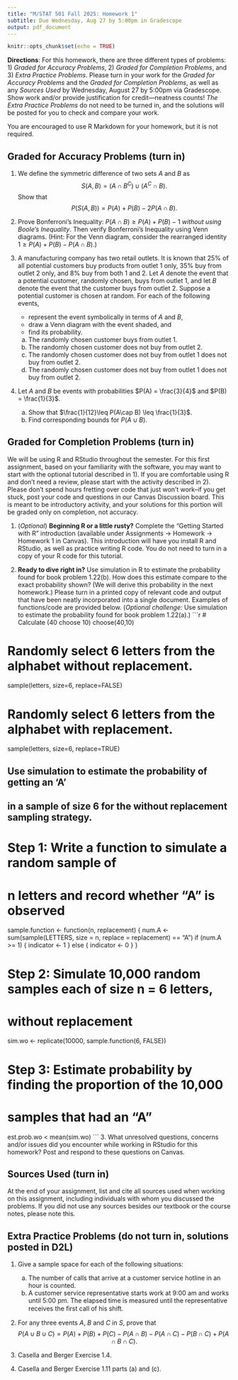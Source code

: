 ```yaml
---
title: "M/STAT 501 Fall 2025: Homework 1"
subtitle: Due Wednesday, Aug 27 by 5:00pm in Gradescope
output: pdf_document
---
```


<!-- Material covered: Sections 1.1-1.2.2 -->

```r
knitr::opts_chunk$set(echo = TRUE)
```

**Directions**: For this homework, there are three different types of problems: 1) _Graded for Accuracy Problems_, 2) _Graded for Completion Problems_, and 3) _Extra Practice Problems_. Please turn in your work for the _Graded for Accuracy Problems_ and the _Graded for Completion Problems_, as well as any _Sources Used_ by Wednesday, August 27 by 5:00pm via Gradescope. Show work and/or provide justification for credit---neatness counts! _The Extra Practice Problems_ do not need to be turned in, and the solutions will be posted for you to check and compare your work.

You are encouraged to use R Markdown for your homework, but it is not required.

## Graded for Accuracy Problems (turn in)

1. We define the symmetric difference of two sets $A$ and $B$ as 
$$
S(A,B) = (A \cap B^C) \cup (A^C \cap B).
$$
Show that 
$$
P(S(A,B)) = P(A) + P(B) - 2P(A\cap B).
$$

2. Prove Bonferroni’s Inequality: $P(A\cap B) \geq P(A) + P(B) - 1$ _without using Boole's Inequality_. Then verify Bonferroni's Inequality using Venn diagrams. (Hint: For the Venn diagram, consider the rearranged identity $1 \geq P(A) + P(B) - P(A\cap B)$.)

3. A manufacturing company has two retail outlets. It is known that 25\% of all potential customers buy products from outlet 1 only, 35\% buy from outlet 2 only, and 8\% buy from both 1 and 2. Let $A$ denote the event that a potential customer, randomly chosen, buys from outlet 1, and let $B$ denote the event that the customer buys from outlet 2. Suppose a potential customer is chosen at random. For each of the following events, 
     * represent the event symbolically in terms of $A$ and $B$, 
     * draw a Venn diagram with the event shaded, and
     * find its probability.
    a. The randomly chosen customer buys from outlet 1.
    b. The randomly chosen customer does not buy from outlet 2.
    c. The randomly chosen customer does not buy from outlet 1 \textit{or} does not buy from outlet 2.
    d. The randomly chosen customer does not buy from outlet 1 \textit{and} does not buy from outlet 2.

4. Let $A$ and $B$ be events with probabilities $P(A) = \frac{3}{4}$ and $P(B) = \frac{1}{3}$.
    a. Show that $\frac{1}{12}\leq P(A\cap B) \leq \frac{1}{3}$.
    b. Find corresponding bounds for $P(A \cup B)$.


## Graded for Completion Problems (turn in)

We will be using R and RStudio throughout the semester. For this first assignment, based on your familiarity with the software, you may want to start with the optional tutorial described in 1).
If you are comfortable using R and don’t need a review, please start with the activity described in 2).
Please don’t spend hours fretting over code that just won't work--if you get stuck, post your code and questions in our Canvas Discussion board.
This is meant to be introductory activity, and your solutions for this portion
will be graded only on completion, not accuracy.

1. (_Optional_) **Beginning R or a little rusty?** Complete the "Getting Started with R" introduction (available under Assignments -> Homework -> Homework 1 in Canvas).
This introduction will have you install R and RStudio, as well as practice writing R code.
You do not need to turn in a copy of your R code for this tutorial.

2. **Ready to dive right in?** Use simulation in R to estimate the probability
found for book problem 1.22(b). How does this estimate compare to the exact probability shown? (We will derive this probability in the next homework.) Please turn in a printed copy of relevant code and output that have been neatly incorporated into a single document. Examples of functions/code are provided below. (_Optional challenge:_ Use simulation to estimate the probability found for book problem 1.22(a).)
    ```r
# Calculate (40 choose 10)
choose(40,10)

# Randomly select 6 letters from the alphabet without replacement. 
sample(letters, size=6, replace=FALSE)

# Randomly select 6 letters from the alphabet with replacement.
sample(letters, size=6, replace=TRUE)


## Use simulation to estimate the probability of getting an ‘A’
## in a sample of size 6 for the without replacement sampling strategy.

# Step 1: Write a function to simulate a random sample of
# n letters and record whether "A" is observed 
sample.function <- function(n, replacement) {
  num.A <- sum(sample(LETTERS, size = n, replace = replacement) == "A")
  if (num.A >= 1) {
    indicator <- 1
  } else {
    indicator <- 0
  }
}

# Step 2: Simulate 10,000 random samples each of size n = 6 letters,
# without replacement
sim.wo <- replicate(10000, sample.function(6, FALSE))

# Step 3: Estimate probability by finding the proportion of the 10,000
# samples that had an "A"
est.prob.wo < mean(sim.wo)
    ```
3. What unresolved questions, concerns and/or issues did you encounter while working in RStudio for this homework? Post and respond to these questions on Canvas.

## Sources Used (turn in)

At the end of your assignment, list and cite all sources used when working on this assignment, including individuals with whom you discussed the problems.
If you did not use any sources besides our textbook or the course notes, please note this.

## Extra Practice Problems (do not turn in, solutions posted in D2L)

1. Give a sample space for each of the following situations:
    a. The number of calls that arrive at a customer service hotline in an hour is counted.
    b. A customer service representative starts work at 9:00 am and works until 5:00 pm. The elapsed time is measured until the representative receives the ﬁrst call of his shift.

2. For any three events $A$, $B$ and $C$ in $S$, prove that 
$$
P(A \cup B \cup C) = P(A)+P(B)+P(C)-P(A \cap B)-P(A \cap C)-P(B \cap C)+P(A \cap B \cap C).
$$

3. Casella and Berger Exercise 1.4.

4. Casella and Berger Exercise 1.11 parts (a) and (c).

